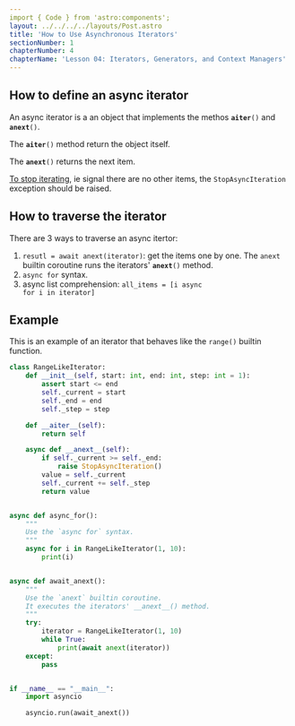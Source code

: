```yaml
---
import { Code } from 'astro:components';
layout: ../../../../layouts/Post.astro
title: 'How to Use Asynchronous Iterators'
sectionNumber: 1
chapterNumber: 4
chapterName: 'Lesson 04: Iterators, Generators, and Context Managers'
---
```

## How to define an async iterator

An async iterator is a an object that implements the methos <code class="inline">__aiter__()</code> and <code class="inline">__anext__()</code>.

The <code class="inline">__aiter__()</code> method return the object itself.

The <code class="inline">__anext__()</code> returns the next item.

<ins>To stop iterating</ins>, ie signal there are no other items, the <code class="inline">StopAsyncIteration</code> exception should be raised.

## How to traverse the iterator

There are 3 ways to traverse an async itertor:
1. <code class="inline">resutl = await anext(iterator)</code>: get the items one by one. The <code class="inline">anext</code> builtin coroutine runs the iterators' <code class="inline">__anext__()</code> method.
1. <code class="inline">async for</code> syntax.
1. async list comprehension: <code class="inline">all_items = [i async for i in iterator]</code>

## Example
This is an example of an iterator that behaves like the <code class="inline">range()</code> builtin function.

```python
class RangeLikeIterator:
    def __init__(self, start: int, end: int, step: int = 1):
        assert start <= end
        self._current = start
        self._end = end
        self._step = step

    def __aiter__(self):
        return self

    async def __anext__(self):
        if self._current >= self._end:
            raise StopAsyncIteration()
        value = self._current
        self._current += self._step
        return value


async def async_for():
    """
    Use the `async for` syntax.
    """
    async for i in RangeLikeIterator(1, 10):
        print(i)


async def await_anext():
    """
    Use the `anext` builtin coroutine.
    It executes the iterators' __anext__() method.
    """
    try:
        iterator = RangeLikeIterator(1, 10)
        while True:
            print(await anext(iterator))
    except:
        pass


if __name__ == "__main__":
    import asyncio

    asyncio.run(await_anext())
```